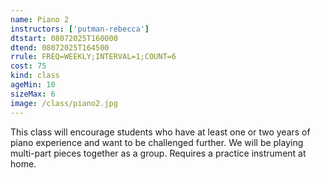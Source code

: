 ```yaml
---
name: Piano 2
instructors: ['putman-rebecca']
dtstart: 08072025T160000
dtend: 08072025T164500
rrule: FREQ=WEEKLY;INTERVAL=1;COUNT=6
cost: 75
kind: class
ageMin: 10
sizeMax: 6
image: /class/piano2.jpg
---
```


This class will encourage students who have at least one or two years of piano experience and want to be challenged further. 
We will be playing multi-part pieces together as a group. Requires a practice instrument at home.